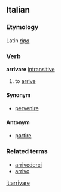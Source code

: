 ==Italian==
===Etymology===
Latin ''[[ripa]]''
===Verb===
'''arrivare''' [[intransitive]]

# to [[arrive]]

====Synonym====
*[[pervenire]]

====Antonym====
*[[partire]]

===Related terms===
*[[arrivederci]]
*[[arrivo]]
{{it-conj-are|arriv|Essere}}

[[it:arrivare]]